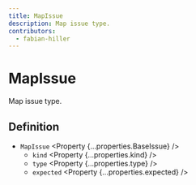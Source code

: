 ```yaml
---
title: MapIssue
description: Map issue type.
contributors:
  - fabian-hiller
---
```



# MapIssue

Map issue type.

## Definition

- `MapIssue` <Property {...properties.BaseIssue} />
  - `kind` <Property {...properties.kind} />
  - `type` <Property {...properties.type} />
  - `expected` <Property {...properties.expected} />
